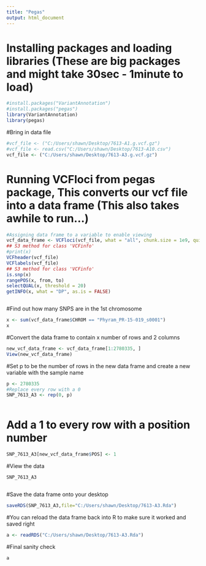 ---
title: "Pegas"
output: html_document
---

# Installing packages and loading libraries (These are big packages and might take 30sec - 1minute to load)
```{r setup, include=FALSE}
#install.packages("VariantAnnotation")
#install.packages("pegas")
library(VariantAnnotation)
library(pegas)
```


#Bring in data file
```{r setup, include=FALSE}
#vcf_file <- ("C:/Users/shawn/Desktop/7613-A1.g.vcf.gz")
#vcf_file <- read.csv("C:/Users/shawn/Desktop/7613-A10.csv")
vcf_file <- ("C:/Users/shawn/Desktop/7613-A3.g.vcf.gz")

```


# Running VCFloci from pegas package, This converts our vcf file into a data frame (This also takes awhile to run...)
```{r setup, include=FALSE}

#Assigning data frame to a variable to enable viewing
vcf_data_frame <- VCFloci(vcf_file, what = "all", chunk.size = 1e9, quiet = FALSE)
## S3 method for class 'VCFinfo'
#print(x)
VCFheader(vcf_file)
VCFlabels(vcf_file)
## S3 method for class 'VCFinfo'
is.snp(x)
rangePOS(x, from, to)
selectQUAL(x, threshold = 20)
getINFO(x, what = "DP", as.is = FALSE)



```


#Find out how many SNPS are in the 1st chromosome
```{r setup, include=FALSE}
x <- sum(vcf_data_frame$CHROM == "Phyram_PR-15-019_s0001")
x
```




#Convert the data frame to contain x number of rows and 2 columns
```{r setup, include=FALSE}
new_vcf_data_frame <- vcf_data_frame[1:2780335, ]
View(new_vcf_data_frame)

```

#Set p to be the number of rows in the new data frame and create a new variable with the sample name
```{r setup, include=FALSE}
p <- 2780335
#Replace every row with a 0
SNP_7613_A3 <- rep(0, p)



```


# Add a 1 to every row with a position number

```{r setup, include=FALSE}

SNP_7613_A3[new_vcf_data_frame$POS] <- 1

```


#View the data
```{r setup, include=FALSE}

SNP_7613_A3



```



#Save the data frame onto your desktop
```{r setup, include=FALSE}
saveRDS(SNP_7613_A3,file="C:/Users/shawn/Desktop/7613-A3.Rda")
```

#You can reload the data frame back into R to make sure it worked and saved right
```{r setup, include=FALSE}
a <- readRDS("C:/Users/shawn/Desktop/7613-A3.Rda")
```

#Final sanity check 
```{r setup, include=FALSE}
a

```
